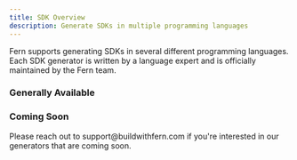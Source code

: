 ---
title: SDK Overview
description: Generate SDKs in multiple programming languages
---

Fern supports generating SDKs in several different programming languages. Each
SDK generator is written by a language expert and is officially maintained by
the Fern team.

### Generally Available

<CardGroup cols={3}>
  <Card title="TypeScript" icon="brands node-js" />
  <Card title="Python" icon="brands python" />
  <Card title="Go" icon="brands golang" />
  <Card title=".NET" icon="brands microsoft" />
  <Card title="Java" icon="brands java" />
  <Card title="Ruby" icon="gem" />
  <Card title="PHP" icon="brands php" />
</CardGroup>

### Coming Soon

<CardGroup cols={3}>
  <Card title="Swift" icon="brands swift" />
  <Card title="Rust" icon="brands rust" />
  <Card title="Terraform" icon="cloud" />
  <Card title="CLI" icon="terminal" />
</CardGroup>

<Warning title="Get early access">
  Please reach out to support@buildwithfern.com if you're interested in our generators that are coming soon.
</Warning>
